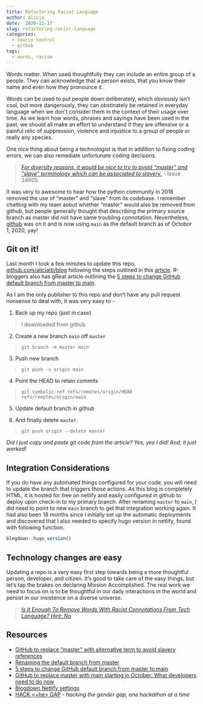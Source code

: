 ```yaml
---
title: Refactoring Racist Language
author: Alicia
date: '2020-11-17'
slug: refactoring-racist-language
categories:
  - source control
  - github
tags:
  - words, racism
---
```


Words matter. When used thoughtfully they can include an entire group of a people. They can acknowledge that a person exists, that you know their name and even how they pronounce it. 

Words can be used to put people down deliberately, which obviously isn't cool, but more dangerously, they can obstinately be retained in everyday language when we don't consider them in the context of their usage over time. As we learn how words, phrases and sayings have been used in the past, we should all make an effort to understand if they are offensive or a painful relic of suppression, violence and injustice to a group of people or really any species.

One nice thing about being a technologist is that in addition to fixing coding errors, we can also remediate unfortunate coding decisions.

>_[For diversity reasons, it would be nice to try to avoid "master" and "slave" terminology which can be associated to slavery.](https://bugs.python.org/issue34605)_ - Issue 34605

It was very to awesome to hear how the python community in 2018 removed the use of "master" and "slave" from its codebase. I remember chatting with my team aobut whether "master" would also be removed from github, but people generally thought that describing the primary source branch as master did not have same troubling connotation. Nevertheless, [github](https://github.com/github/renaming#renaming-the-default-branch-from-master) was on it and is now using `main` as the default branch as of Octobor 1, 2020, yay!

## Git on it!

Last month I took a few minutes to update this repo, [github.com/aliciatb/blog](https://github.com/aliciatb/blog) following  the steps outlined in this [article](https://www.techrepublic.com/article/github-to-replace-master-with-main-starting-in-october-what-developers-need-to-know/). R-bloggers also has gReat article outlining the [5 steps to change GitHub default branch from master to main](https://www.r-bloggers.com/2020/07/5-steps-to-change-github-default-branch-from-master-to-main/).

As I am the only publisher to this repo and don't have any pull request nonsense to deal with, it was very easy to -

1. Back up my repo (just in case)

> I downloaded from github

2. Create a new branch `main` off `master`

> `git branch -m master main`

3. Push new branch

> `git push -u origin main`

4. Point the HEAD to retain commits

> `git symbolic-ref refs/remotes/origin/HEAD refs/remotes/origin/main`

5. Update default branch in github

6. And finally delete `master`.

> `git push origin --delete master`

_Did I just copy and paste git code from the article? Yes, yes I did! And, it just worked!_

## Integration Considerations

If you do have any automated things configured for your code, you will need to update the branch that triggers those actions. As this blog is completely HTML, it is hosted for free on netlify and easily configured in github to deploy upon check-in to my primary branch. After renaming `master` to `main`, I did need to point to new `main` branch to get that integration working again. It had also been 18 months since I initially set up the automatic deployments and discovered that I also needed to specify hugo version in netlify, found with following function.

```r
blogdown::hugo_version()
```

## Technology changes are easy

Updating a repo is a very easy first step towards being a more thoughtful person, developer, and citizen. It's good to take care of the easy things, but let's tap the brakes on declaring Mission Accomplished. The real work we need to focus on is to be thoughtful in our daily interactions in the world and persist in our insistence on a diverse universe.

>_[Is It Enough To Remove Words With Racist Connotations From Tech Language? Hint: No](https://www.npr.org/2020/07/09/889502179/is-it-enough-to-remove-words-with-racist-connotations-from-tech-language-hint-no)_

## Resources

* [GitHub to replace "master" with alternative term to avoid slavery references](https://www.zdnet.com/article/github-to-replace-master-with-alternative-term-to-avoid-slavery-references/)
* [Renaming the default branch from master](https://github.com/github/renaming#renaming-the-default-branch-from-master)
* [5 steps to change GitHub default branch from master to main](https://www.r-bloggers.com/2020/07/5-steps-to-change-github-default-branch-from-master-to-main/)
* [GitHub to replace master with main starting in October: What developers need to do now](https://www.techrepublic.com/article/github-to-replace-master-with-main-starting-in-october-what-developers-need-to-know/)
* [Blogdown Netlify settings](https://bookdown.org/yihui/blogdown/netlify.html#fig:netlify-settings)
* [HACK <+he> GAP	](https://www.hackthegap.com/) - _hacking the gender gap, one hackathon at a time_
